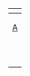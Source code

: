 <includeonly>
{|class="toccolours plainlinks" style="font-size:100%" align=center
!colspan="26"|{{int:toc}}
|-
|[[:{{NAMESPACE}}:{{{cat}}} A|A]]
|B
|C
|D
|[[:{{NAMESPACE}}:{{{cat}}} E|E]]
|F
|G
|H
|[[:{{NAMESPACE}}:{{{cat}}} I|I]]
|J
|K
|L
|M
|N
|[[:{{NAMESPACE}}:{{{cat}}} O|O]]
|P
|Q
|R
|S
|T
|[[:{{NAMESPACE}}:{{{cat}}} U|U]]
|V
|W
|X
|Y
|Z
|-
|
|[[:{{NAMESPACE}}:{{{cat}}} Ba|Ba]]
|[[:{{NAMESPACE}}:{{{cat}}} Cha|Cha]]
|[[:{{NAMESPACE}}:{{{cat}}} Da|Da]]
|
|[[:{{NAMESPACE}}:{{{cat}}} Fa|Fa]]
|[[:{{NAMESPACE}}:{{{cat}}} Ga|Ga]]
|[[:{{NAMESPACE}}:{{{cat}}} Ha|Ha]]
|
|[[:{{NAMESPACE}}:{{{cat}}} Ja|Ja]]
|[[:{{NAMESPACE}}:{{{cat}}} Ka|Ka]]
|
|[[:{{NAMESPACE}}:{{{cat}}} Ma|Ma]]
|[[:{{NAMESPACE}}:{{{cat}}} Na|Na]]
|
|[[:{{NAMESPACE}}:{{{cat}}} Pa|Pa]]
|
|[[:{{NAMESPACE}}:{{{cat}}} Ra|Ra]]
|[[:{{NAMESPACE}}:{{{cat}}} Sa|Sa]]
|[[:{{NAMESPACE}}:{{{cat}}} Ta|Ta]]
|
|
|[[:{{NAMESPACE}}:{{{cat}}} Wa|Wa]]
|
|[[:{{NAMESPACE}}:{{{cat}}} Ya|Ya]]
|[[:{{NAMESPACE}}:{{{cat}}} Za|Za]]
|-
|
|[[:{{NAMESPACE}}:{{{cat}}} Bi|Bi]]
|[[:{{NAMESPACE}}:{{{cat}}} Chi|Chi]]
|
|
|[[:{{NAMESPACE}}:{{{cat}}} Fi|Fi]]
|[[:{{NAMESPACE}}:{{{cat}}} Gi|Gi]]
|[[:{{NAMESPACE}}:{{{cat}}} Hi|Hi]]
|
|[[:{{NAMESPACE}}:{{{cat}}} Ji|Ji]]
|[[:{{NAMESPACE}}:{{{cat}}} Ki|Ki]]
|
|[[:{{NAMESPACE}}:{{{cat}}} Mi|Mi]]
|[[:{{NAMESPACE}}:{{{cat}}} Ni|Ni]]
|
|[[:{{NAMESPACE}}:{{{cat}}} Pi|Pi]]
|
|[[:{{NAMESPACE}}:{{{cat}}} Ri|Ri]]
|[[:{{NAMESPACE}}:{{{cat}}} Shi|Shi]]
|
|
|
|[[:{{NAMESPACE}}:{{{cat}}} Wi|Wi]]
|
|
|
|-
|
|[[:{{NAMESPACE}}:{{{cat}}} Bu|Bu]]
|[[:{{NAMESPACE}}:{{{cat}}} Chu|Chu]]
|
|
|[[:{{NAMESPACE}}:{{{cat}}} Fu|Fu]]
|[[:{{NAMESPACE}}:{{{cat}}} Gu|Gu]]
|
|
|[[:{{NAMESPACE}}:{{{cat}}} Ju|Ju]]
|[[:{{NAMESPACE}}:{{{cat}}} Ku|Ku]]
|
|[[:{{NAMESPACE}}:{{{cat}}} Mu|Mu]]
|[[:{{NAMESPACE}}:{{{cat}}} Nu|Nu]]
|
|[[:{{NAMESPACE}}:{{{cat}}} Pu|Pu]]
|
|[[:{{NAMESPACE}}:{{{cat}}} Ru|Ru]]
|[[:{{NAMESPACE}}:{{{cat}}} Su|Su]]
|[[:{{NAMESPACE}}:{{{cat}}} Tsu|Tsu]]
|
|
|
|
|[[:{{NAMESPACE}}:{{{cat}}} Yu|Yu]]
|[[:{{NAMESPACE}}:{{{cat}}} Zu|Zu]]
|-
|
|[[:{{NAMESPACE}}:{{{cat}}} Be|Be]]
|[[:{{NAMESPACE}}:{{{cat}}} Che|Che]]
|[[:{{NAMESPACE}}:{{{cat}}} De|De]]
|
|[[:{{NAMESPACE}}:{{{cat}}} Fe|Fe]]
|[[:{{NAMESPACE}}:{{{cat}}} Ge|Ge]]
|[[:{{NAMESPACE}}:{{{cat}}} He|He]]
|
|[[:{{NAMESPACE}}:{{{cat}}} Je|Je]]
|[[:{{NAMESPACE}}:{{{cat}}} Ke|Ke]]
|
|[[:{{NAMESPACE}}:{{{cat}}} Me|Me]]
|[[:{{NAMESPACE}}:{{{cat}}} Ne|Ne]]
|
|[[:{{NAMESPACE}}:{{{cat}}} Pe|Pe]]
|
|[[:{{NAMESPACE}}:{{{cat}}} Re|Re]]
|[[:{{NAMESPACE}}:{{{cat}}} Se|Se]]
|[[:{{NAMESPACE}}:{{{cat}}} Te|Te]]
|
|
|[[:{{NAMESPACE}}:{{{cat}}} We|We]]
|
|[[:{{NAMESPACE}}:{{{cat}}} Ye|Ye]]
|[[:{{NAMESPACE}}:{{{cat}}} Ze|Ze]]
|-
|
|[[:{{NAMESPACE}}:{{{cat}}} Bo|Bo]]
|[[:{{NAMESPACE}}:{{{cat}}} Cho|Cho]]
|[[:{{NAMESPACE}}:{{{cat}}} Do|Do]]
|
|[[:{{NAMESPACE}}:{{{cat}}} Fo|Fo]]
|[[:{{NAMESPACE}}:{{{cat}}} Go|Go]]
|[[:{{NAMESPACE}}:{{{cat}}} Ho|Ho]]
|
|[[:{{NAMESPACE}}:{{{cat}}} Jo|Jo]]
|[[:{{NAMESPACE}}:{{{cat}}} Ko|Ko]]
|
|[[:{{NAMESPACE}}:{{{cat}}} Mo|Mo]]
|[[:{{NAMESPACE}}:{{{cat}}} No|No]]
|
|[[:{{NAMESPACE}}:{{{cat}}} Po|Po]]
|
|[[:{{NAMESPACE}}:{{{cat}}} Ro|Ro]]
|[[:{{NAMESPACE}}:{{{cat}}} So|So]]
|[[:{{NAMESPACE}}:{{{cat}}} To|To]]
|
|
|[[:{{NAMESPACE}}:{{{cat}}} Wo|Wo]]
|
|[[:{{NAMESPACE}}:{{{cat}}} Yo|Yo]]
|[[:{{NAMESPACE}}:{{{cat}}} Zo|Zo]]
|-
|
|[[:{{NAMESPACE}}:{{{cat}}} Bya|Bya]]
|
|
|
|
|[[:{{NAMESPACE}}:{{{cat}}} Gya|Gya]]
|[[:{{NAMESPACE}}:{{{cat}}} Hya|Hya]]
|
|
|[[:{{NAMESPACE}}:{{{cat}}} Kya|Kya]]
|
|[[:{{NAMESPACE}}:{{{cat}}} Mya|Mya]]
|[[:{{NAMESPACE}}:{{{cat}}} Nya|Nya]]
|
|[[:{{NAMESPACE}}:{{{cat}}} Pya|Pya]]
|
|[[:{{NAMESPACE}}:{{{cat}}} Rya|Rya]]
|[[:{{NAMESPACE}}:{{{cat}}} Sha|Sha]]
|
|
|
|
|
|
|
|-
|
|[[:{{NAMESPACE}}:{{{cat}}} Byu|Byu]]
|
|
|
|
|[[:{{NAMESPACE}}:{{{cat}}} Gyu|Gyu]]
|[[:{{NAMESPACE}}:{{{cat}}} Hyu|Hyu]]
|
|
|[[:{{NAMESPACE}}:{{{cat}}} Kyu|Kyu]]
|
|[[:{{NAMESPACE}}:{{{cat}}} Myu|Myu]]
|[[:{{NAMESPACE}}:{{{cat}}} Nyu|Nyu]]
|
|[[:{{NAMESPACE}}:{{{cat}}} Pyu|Pyu]]
|
|[[:{{NAMESPACE}}:{{{cat}}} Ryu|Ryu]]
|[[:{{NAMESPACE}}:{{{cat}}} Shu|Shu]]
|
|
|
|
|
|
|
|-
|
|[[:{{NAMESPACE}}:{{{cat}}} Byo|Byo]]
|
|
|
|
|[[:{{NAMESPACE}}:{{{cat}}} Gyo|Gyo]]
|[[:{{NAMESPACE}}:{{{cat}}} Hyo|Hyo]]
|
|
|[[:{{NAMESPACE}}:{{{cat}}} Kyo|Kyo]]
|
|[[:{{NAMESPACE}}:{{{cat}}} Myo|Myo]]
|[[:{{NAMESPACE}}:{{{cat}}} Nyo|Nyo]]
|
|[[:{{NAMESPACE}}:{{{cat}}} Pyo|Pyo]]
|
|[[:{{NAMESPACE}}:{{{cat}}} Ryo|Ryo]]
|[[:{{NAMESPACE}}:{{{cat}}} Sho|Sho]]
|
|
|
|
|
|
|
|}
</includeonly>
<noinclude>
{{模板文件}}
</noinclude>